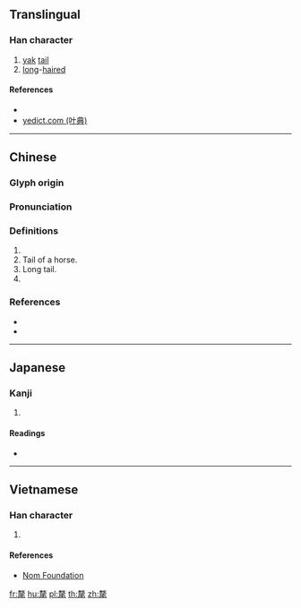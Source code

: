 {{character info/new}}
{{also|牦|犛}}
==Translingual==

===Han character===
{{Han char|rn=82|rad=毛|as=11|sn=15|four=47714|canj=JKMHU|ids=⿸𠩺毛}}

# [[yak]] [[tail]]
# [[long]]-[[hair]]ed

====References====
* {{Han ref|kx=0595.460|dkj=16952|dj=0987.230|hdz=32004.070|uh=6C02|ud=27650|bh=E5F8|bd=58872}}
*[http://yedict.com/htm/6C/6C02.htm yedict.com (叶典)]

----

==Chinese==
{{zh-forms|s=牦}}

===Glyph origin===
{{Han etym}}

===Pronunciation===
{{zh-pron
|m=lí,máo
|c=lei4,mou4
|mc=y
|oc=y
|ma=
|cat=n,a
}}

===Definitions===
{{zh-hanzi}}

# {{zh-alt-form|犛}}
# Tail of a horse.
# Long tail.
# {{zh-alt-form|斄}}

===References===
* {{R:twedu|B01993}}
* {{R:yue:Hanzi}}

----

==Japanese==

===Kanji===
{{ja-kanji|grade=|rs=毛11}}

# {{defn|lang=ja|sort=毛11}}

====Readings====
* {{ja-readings|on=[[り]] (ri), [[ぼう]] (bō), [[もう]] (mō), [[らい]] (rai)|kun=}}

----

==Vietnamese==

===Han character===
{{vi-readings|rs=毛11| hanviet = [[li]], [[ly]], [[mao]]}}

# {{defn|lang=vi|sort=毛11}}

====References====
*[http://nomfoundation.org/common/nom_details.php?codepoint=6c02 Nom Foundation]

[[fr:氂]]
[[hu:氂]]
[[pl:氂]]
[[th:氂]]
[[zh:氂]]